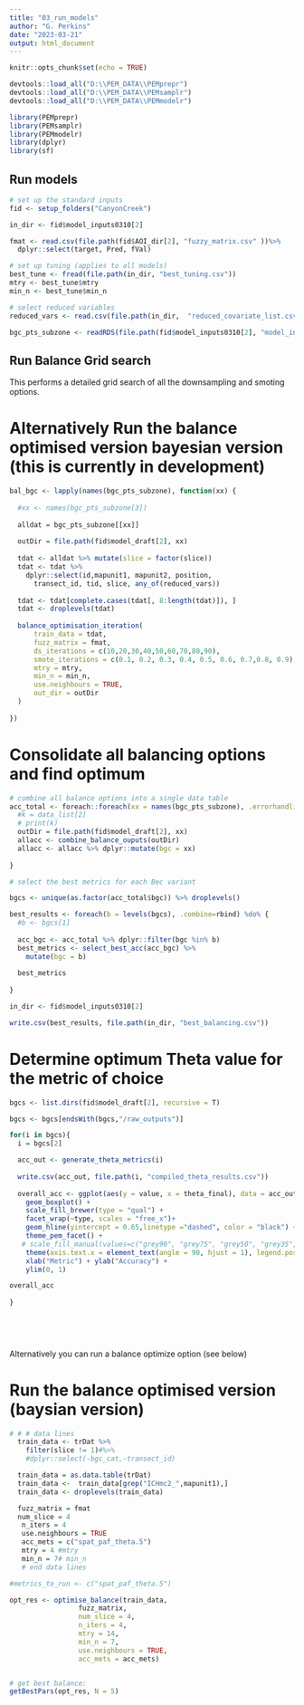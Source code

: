 ```yaml
---
title: "03_run_models"
author: "G. Perkins"
date: "2023-03-21"
output: html_document
---
```


```r
knitr::opts_chunk$set(echo = TRUE)
```

```r

devtools::load_all("D:\\PEM_DATA\\PEMprepr")
devtools::load_all("D:\\PEM_DATA\\PEMsamplr")
devtools::load_all("D:\\PEM_DATA\\PEMmodelr")

library(PEMprepr)
library(PEMsamplr)
library(PEMmodelr)
library(dplyr)
library(sf)

```

## Run models

```r
# set up the standard inputs 
fid <- setup_folders("CanyonCreek")

in_dir <- fid$model_inputs0310[2]

fmat <- read.csv(file.path(fid$AOI_dir[2], "fuzzy_matrix.csv" ))%>%
  dplyr::select(target, Pred, fVal)

# set up tuning (applies to all models)
best_tune <- fread(file.path(in_dir, "best_tuning.csv"))
mtry <- best_tune$mtry
min_n <- best_tune$min_n

# select reduced variables
reduced_vars <- read.csv(file.path(in_dir,  "reduced_covariate_list.csv")) %>% dplyr::pull()

bgc_pts_subzone <- readRDS(file.path(fid$model_inputs0310[2], "model_input_pts.rds"))

```

## Run Balance Grid search  

This performs a detailed grid search of all the downsampling and smoting options. 

# Alternatively Run the balance optimised version bayesian version (this is currently in development)

```r

bal_bgc <- lapply(names(bgc_pts_subzone), function(xx) {
  
  #xx <- names(bgc_pts_subzone[3])
  
  alldat = bgc_pts_subzone[[xx]]
  
  outDir = file.path(fid$model_draft[2], xx)
  
  tdat <- alldat %>% mutate(slice = factor(slice))
  tdat <- tdat %>%
    dplyr::select(id,mapunit1, mapunit2, position,
      transect_id, tid, slice, any_of(reduced_vars))
  
  tdat <- tdat[complete.cases(tdat[, 8:length(tdat)]), ]
  tdat <- droplevels(tdat)
  
  balance_optimisation_iteration(
      train_data = tdat,
      fuzz_matrix = fmat,
      ds_iterations = c(10,20,30,40,50,60,70,80,90),
      smote_iterations = c(0.1, 0.2, 0.3, 0.4, 0.5, 0.6, 0.7,0.8, 0.9),
      mtry = mtry,
      min_n = min_n,
      use.neighbours = TRUE,
      out_dir = outDir
  )
  
})

```


# Consolidate all balancing options and find optimum

```r

# combine all balance options into a single data table
acc_total <- foreach::foreach(xx = names(bgc_pts_subzone), .errorhandling = "pass",.combine = rbind) %do% {
  #k = data_list[2]
  # print(k)
  outDir = file.path(fid$model_draft[2], xx)
  allacc <- combine_balance_ouputs(outDir)
  allacc <- allacc %>% dplyr::mutate(bgc = xx)
  
}

# select the best metrics for each Bec variant 

bgcs <- unique(as.factor(acc_total$bgc)) %>% droplevels()

best_results <- foreach(b = levels(bgcs), .combine=rbind) %do% {
  #b <- bgcs[1]
  
  acc_bgc <- acc_total %>% dplyr::filter(bgc %in% b)
  best_metrics <- select_best_acc(acc_bgc) %>% 
    mutate(bgc = b)
  
  best_metrics
  
}

in_dir <- fid$model_inputs0310[2]

write.csv(best_results, file.path(in_dir, "best_balancing.csv"))

```



# Determine optimum Theta value for the metric of choice


```r
bgcs <- list.dirs(fid$model_draft[2], recursive = T)

bgcs <- bgcs[endsWith(bgcs,"/raw_outputs")]

for(i in bgcs){
  i = bgcs[2]

  acc_out <- generate_theta_metrics(i)
  
  write.csv(acc_out, file.path(i, "compiled_theta_results.csv"))
  
  overall_acc <- ggplot(aes(y = value, x = theta_final), data = acc_out ) + 
    geom_boxplot() +
    scale_fill_brewer(type = "qual") +
    facet_wrap(~type, scales = "free_x")+
    geom_hline(yintercept = 0.65,linetype ="dashed", color = "black") + 
    theme_pem_facet() +
   # scale_fill_manual(values=c("grey90", "grey75", "grey50", "grey35","grey10"))+
    theme(axis.text.x = element_text(angle = 90, hjust = 1), legend.position="none") +
    xlab("Metric") + ylab("Accuracy") + 
    ylim(0, 1)

overall_acc
  
}
  
  
  
  


```


Alternatively you can run a balance optimize option (see below) 


#  Run the balance optimised version (baysian version)

```r
# # # data lines
  train_data <- trDat %>%
    filter(slice != 1)#%>%
    #dplyr::select(-bgc_cat,-transect_id)

  train_data = as.data.table(trDat)
  train_data <-  train_data[grep("ICHmc2_",mapunit1),]
  train_data <- droplevels(train_data)

  fuzz_matrix = fmat
  num_slice = 4
   n_iters = 4
   use.neighbours = TRUE
   acc_mets = c("spat_paf_theta.5")
   mtry = 4 #mtry
   min_n = 7# min_n
   # end data lines

#metrics_to_run <- c("spat_paf_theta.5")

opt_res <- optimise_balance(train_data, 
                 fuzz_matrix, 
                 num_slice = 4, 
                 n_iters = 4, 
                 mtry = 14,
                 min_n = 7, 
                 use.neighbours = TRUE,
                 acc_mets = acc_mets)


# get best balance: 
getBestPars(opt_res, N = 5)

```
